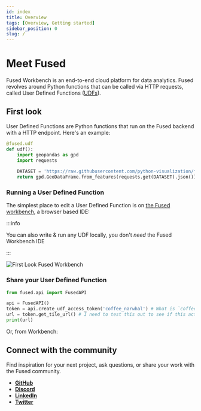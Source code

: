 ```yaml
---
id: index
title: Overview
tags: [Overview, Getting started]
sidebar_position: 0
slug: /
---
```


# Meet Fused

Fused Workbench is an end-to-end cloud platform for data analytics. Fused revolves around Python functions that can be called via HTTP requests, called User Defined Functions ([UDFs](/core-concepts/why/)).

<!--

<img src="https://fused-magic.s3.us-west-2.amazonaws.com/main_marketing_website/product_diagram_october2024.png" alt="product_diagram_october2024" style={{}} />

-->

## First look

User Defined Functions are Python functions that run on the Fused backend with a HTTP endpoint. Here's an example:

```python showLineNumbers
@fused.udf
def udf():
    import geopandas as gpd
    import requests
    
    DATASET = 'https://raw.githubusercontent.com/python-visualization/folium-example-data/main/subway_stations.geojson'
    return gpd.GeoDataFrame.from_features(requests.get(DATASET).json())
```

### Running a User Defined Function

The simplest place to edit a User Defined Function is on [the Fused workbench](https://www.fused.io/workbench), a browser based IDE:

:::info

You can also write & run any UDF locally, you don't _need_ the Fused Workbench IDE

:::

![First Look Fused Workbench](./index-imgs/first-look-fused.png) 


### Share your User Defined Function

```python showLineNumbers
from fused.api import FusedAPI

api = FusedAPI()
token = api.create_udf_access_token('coffee_narwhal') # What is `coffee_narwhal`? Where does this come from?
url = token.get_tile_url() # I need to test this out to see if this actually works. Need to opena  new VS code project I think
print(url)

```

Or, from Workbench:


<ReactPlayer className="video__player" playing={true} muted={true} controls height="100%" url="https://fused-magic.s3.us-west-2.amazonaws.com/workbench-walkthrough-videos/docs_rewrite/share_udf_to_sheets.mp4" width="100%" />


## Connect with the community

Find inspiration for your next project, ask questions, or share your work with the Fused community.

- [__GitHub__](https://github.com/fusedio/udfs/tree/main)
- [__Discord__](https://bit.ly/fusedslack)
- [__LinkedIn__](https://www.linkedin.com/company/fusedio/)
- [__Twitter__](https://twitter.com/Fused_io)
